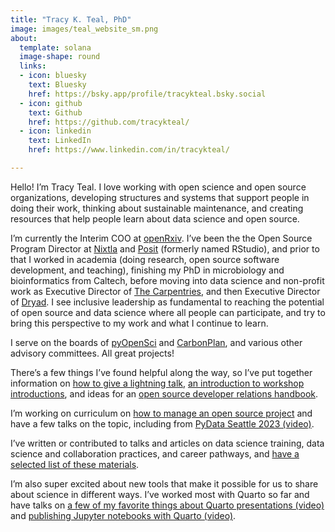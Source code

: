 ```yaml
---
title: "Tracy K. Teal, PhD"
image: images/teal_website_sm.png
about:
  template: solana
  image-shape: round
  links:
  - icon: bluesky
    text: Bluesky
    href: https://bsky.app/profile/tracykteal.bsky.social
  - icon: github
    text: Github
    href: https://github.com/tracykteal/
  - icon: linkedin
    text: LinkedIn
    href: https://www.linkedin.com/in/tracykteal/

---
```


Hello! I'm Tracy Teal. I love working with open science and open source organizations, developing structures and systems that support people in doing their work, thinking about sustainable maintenance, and creating resources that help people learn about data science and open source. 

I'm currently the Interim COO at [openRxiv](https://openrxiv.org/). I've been the the Open Source Program Director at [Nixtla](https://www.nixtla.io/) and [Posit](https://posit.co/) (formerly named RStudio), and prior to that I worked in academia (doing research, open source software development, and teaching), finishing my PhD in microbiology and bioinformatics from Caltech, before moving into data science and non-profit work as Executive Director of [The Carpentries](https://carpentries.org/), and then Executive Director of [Dryad](https://datadryad.org/). I see inclusive leadership as fundamental to reaching the potential of open source and data science where all people can participate, and try to bring this perspective to my work and what I continue to learn.

I serve on the boards of [pyOpenSci](https://www.pyopensci.org/) and [CarbonPlan](https://carbonplan.org/), and various other advisory committees. All great projects!


There's a few things I've found helpful along the way, so I've put together information on [how to give a lightning talk](https://github.com/tracykteal/lightning-talks), [an introduction to workshop introductions](https://github.com/tracykteal/instructors-introduction), and ideas for an [open source developer relations handbook](https://github.com/tracykteal/devrel-handbook).

I'm working on curriculum on [how to manage an open source project](https://tracykteal.github.io/managing-os-project-workshop/) and have a few talks on the topic, including from [PyData Seattle 2023 (video)](https://www.youtube.com/watch?v=CiXhTA6zkjA). 

I've written or contributed to talks and articles on data science training, data science and collaboration practices, and career pathways, and [have a selected list of these materials](/resources.html).

I'm also super excited about new tools that make it possible for us to share about science in different ways. I've worked most with Quarto so far and have talks on [a few of my favorite things about Quarto presentations (video)](https://www.youtube.com/watch?v=ttLnLdU1-CQ) and [publishing Jupyter notebooks with Quarto (video)](https://www.youtube.com/watch?v=7nkUcwBgoME).



